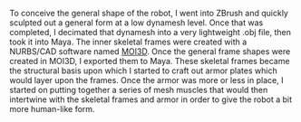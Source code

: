 To conceive the general shape of the robot, I went into ZBrush and quickly sculpted out a general form at a low dynamesh level. Once that was completed, I decimated that dynamesh into a very lightweight .obj file, then took it into Maya. The inner skeletal frames were created with a NURBS/CAD software named [MOI3D](http://moi3d.com/). Once the general frame shapes were created in MOI3D, I exported them to Maya. These skeletal frames became the structural basis upon which I started to craft out armor plates which would layer upon the frames. Once the armor was more or less in place, I started on putting together a series of mesh muscles that would then intertwine with the skeletal frames and armor in order to give the robot a bit more human-like form.